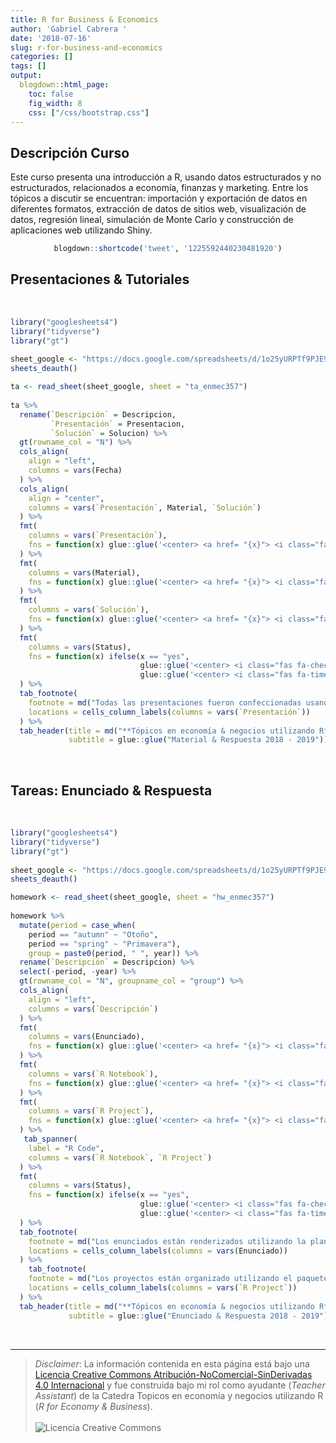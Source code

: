 ```yaml
---
title: R for Business & Economics 
author: 'Gabriel Cabrera '
date: '2018-07-16'
slug: r-for-business-and-economics
categories: []
tags: []
output:
  blogdown::html_page:
    toc: false
    fig_width: 8
    css: ["/css/bootstrap.css"]
---
```


## Descripción Curso
 
Este curso presenta una introducción a R, usando datos estructurados y no 
estructurados, relacionados a economía, finanzas y marketing. Entre los tópicos 
a discutir se encuentran: importación y exportación de datos en diferentes 
formatos, extracción de datos de sitios web, visualización de datos, 
regresión lineal, simulación de Monte Carlo y construcción de aplicaciones web 
utilizando Shiny.

<center>

```r
blogdown::shortcode('tweet', '1225592440230481920')
```

</center>

## Presentaciones & Tutoriales

<!-- Todas las presentaciones fueron confeccionadas usando la librería `Xaringan`  de  -->
<!-- Yihui Xie con el tema Dharma-Xaringan, creado por mí `r emo::ji("v")` (ver post). -->

</br>

```r
library("googlesheets4")
library("tidyverse")
library("gt")
 
sheet_google <- "https://docs.google.com/spreadsheets/d/1o25yURPTf9PJE9DDAPPS9FQRtsu2dGM6CYk-4dOOSas/edit#gid=0"
sheets_deauth()

ta <- read_sheet(sheet_google, sheet = "ta_enmec357") 
 
ta %>%
  rename(`Descripción` = Descripcion,
         `Presentación` = Presentacion,
         `Solución` = Solucion) %>% 
  gt(rowname_col = "N") %>%
  cols_align(
    align = "left",
    columns = vars(Fecha)
  ) %>% 
  cols_align(
    align = "center",
    columns = vars(`Presentación`, Material, `Solución`)
  ) %>% 
  fmt(
    columns = vars(`Presentación`),
    fns = function(x) glue::glue('<center> <a href= "{x}"> <i class="fas fa-file-pdf" style="color:red" ></i> </a> </center>') 
  ) %>%
  fmt(
    columns = vars(Material),
    fns = function(x) glue::glue('<center> <a href= "{x}"> <i class="fas fa-file-archive" style="color:gold" ></i> </a> </center>') 
  ) %>%
  fmt(
    columns = vars(`Solución`),
    fns = function(x) glue::glue('<center> <a href= "{x}"> <i class="fab fa-r-project" style="color:blue" ></i> </a> </center>') 
  ) %>%
  fmt(
    columns = vars(Status),
    fns = function(x) ifelse(x == "yes",
                             glue::glue('<center> <i class="fas fa-check" style="color:green" ></i> </center>'),
                             glue::glue('<center> <i class="fas fa-times" style="color:red" ></i> </center>'))  
  ) %>%  
  tab_footnote(
    footnote = md("Todas las presentaciones fueron confeccionadas usando el paquete `Xaringan` de Yihui Xie"),
    locations = cells_column_labels(columns = vars(`Presentación`))
  ) %>% 
  tab_header(title = md("**Tópicos en economía & negocios utilizando R**"),
             subtitle = glue::glue("Material & Respuesta 2018 - 2019")) 
```

</br>

<!-- 1. Tidyverse: *I want to believe* -->

<!--     <p> -->
<!--     <img src="/hex/tidyverse.png" alt="Smiley face" style="float: right;  -->
<!--     width:210px; height:240px; margin-bottom: 0px 0px; -->
<!--     margin-left: 20px ; border: solid black 0px; padding: 2px"> -->

<!--     * Core tidyverse -->
<!--         - ggplot2 -->
<!--         - dplyr/tidyr -->
<!--         - readr/tibble -->
<!--         - purr/forcats -->

<!--     <div class="btn-group"> -->

<!--     <br> -->
<!--     <div button class="button" onclick="myFunction()">  -->
<!--     [Radix Post](/xaringan/xaringan_rmarkdown.html) -->
<!--     </button> -->
<!--     </div> -->
<!--     <br> -->

<!--     </div> -->
<!--     </p> -->

<!-- 2. R Markdown: un enfoque a la Investigación Reproducible -->

<!--     <p> -->
<!--     <img src="/hex/rmarkdown.png" alt="Smiley face" style="float: right;  -->
<!--     width:210px; height:240px; margin-bottom: 0px 0px; -->
<!--     margin-left: 20px ; border: solid black 0px; padding: 2px"> -->

<!--     * Shorcut, YAML, Inline Formating -->
<!--     * Block level Element & Blockquotes -->
<!--     * R code chunks & inline R code -->
<!--     * Características de un Documento PDF -->

<!--     <div class="btn-group"> -->

<!--     <br> -->
<!--     <div button class="button" onclick="myFunction()">  -->
<!--     [Presentación](/xaringan/xaringan_rmarkdown.html) -->
<!--     </button> -->
<!--     </div> -->

<!--     <div button class="button" onclick="myFunction()">  -->
<!--      Script -->
<!--     </button> -->
<!--     </div> -->

<!--     <div button class="button" onclick="myFunction()">  -->
<!--     [*Source Code*](https://github.com/GaboCg/rmarkdown_introduction) -->
<!--     </button> -->
<!--     </div> -->
<!--     <br> -->

<!--     </div> -->
<!--     </p> -->

<!-- 3. tidyquant: llevando el análisis financiero al *tidyverse* -->

<!--     <p> -->
<!--     <img src="/hex/tidyquant.png" alt="Smiley face" style="float: right;  -->
<!--     width:210px; height:240px; margin-bottom: 0px 0px; -->
<!--     margin-left: 20px ; border: solid black 0px; padding: 2px"> -->

<!--     * Introducción a tidyquant -->
<!--     * Descargando Multiples Datos -->
<!--     * Retornos y retornos acumulados -->
<!--     * Análisis Técnico  -->
<!--     * Librería plotly en finanzas -->

<!--     <div class="btn-group"> -->

<!--     <br> -->
<!--     <div button class="button" onclick="myFunction()">  -->
<!--     [Presentación](/pdf/introduction_to_tidyquant.pdf) -->
<!--     </button> -->
<!--     </div> -->

<!--     <div button class="button" onclick="myFunction()">  -->
<!--      Script -->
<!--     </button> -->
<!--     </div> -->

<!--     <div button class="button" onclick="myFunction()">  -->
<!--     [*Source Code*](https://github.com/GaboCg/introduction_to_tidyquant) -->
<!--     </button> -->
<!--     </div> -->
<!--     <br> -->

<!--     </div> -->
<!--      </p> -->


<!-- 4. gganimate: la historia en movimiento -->

<!--     <p> -->
<!--     <img src="/hex/gganimate.png" alt="Smiley face" style="float: right;  -->
<!--     width:210px; height:240px; margin-bottom: 0px 0px; -->
<!--     margin-left: 20px ; border: solid black 0px; padding: 2px"> -->

<!--     * Introducción a tidyquant -->
<!--     * Descargando Multiples Datos -->
<!--     * Retornos y retornos acumulados -->
<!--     * Análisis Técnico  -->
<!--     * Librería plotly en finanzas -->

<!--     <div class="btn-group"> -->

<!--     <br> -->
<!--     <div button class="button" onclick="myFunction()">  -->
<!--     Presentación -->
<!--     </button> -->
<!--     </div> -->

<!--     <div button class="button" onclick="myFunction()">  -->
<!--      Script -->
<!--     </button> -->
<!--     </div> -->

<!--     <div button class="button" onclick="myFunction()">  -->
<!--     *Source Code* -->
<!--     </button> -->
<!--     </div> -->
<!--     <br> -->

<!--     </div> -->
<!--     </p> -->

<!-- 5. Text mining con R: un enfoque *tidy*  -->

<!--     <p> -->
<!--     <img src="/hex/tidytext.png" alt="Smiley face" style="float: right;  -->
<!--     width:210px; height:240px; margin-bottom: 0px 0px; -->
<!--     margin-left: 20px ; border: solid black 0px; padding: 2px"> -->

<!--     * Introducción a tidyquant -->
<!--     * Descargando Multiples Datos -->
<!--     * Retornos y retornos acumulados -->
<!--     * Análisis Técnico  -->
<!--     * Librería plotly en finanzas -->

<!--     <div class="btn-group"> -->

<!--     <br> -->
<!--     <div button class="button" onclick="myFunction()">  -->
<!--     Presentación -->
<!--     </button> -->
<!--     </div> -->

<!--     <div button class="button" onclick="myFunction()">  -->
<!--      Script -->
<!--     </button> -->
<!--     </div> -->

<!--     <div button class="button" onclick="myFunction()">  -->
<!--     *Source Code* -->
<!--     </button> -->
<!--     </div> -->
<!--     <br> -->

<!--     </div> -->
<!--     </p> -->

<!-- 6. Rtweet: ¿Cuantos caracteres son suficientes?  -->

<!--     <p> -->
<!--     <img src="/hex/rtweet.png" alt="Smiley face" style="float: right;  -->
<!--     width:220px; height:260px; margin-bottom: 0px 0px; -->
<!--     margin-left: 20px ; border: solid black 0px; padding: 2px"> -->

<!--     * Introducción a tidyquant -->
<!--     * Descargando Multiples Datos -->
<!--     * Retornos y retornos acumulados -->
<!--     * Análisis Técnico  -->
<!--     * Librería plotly en finanzas -->

<!--     <div class="btn-group"> -->

<!--     <br> -->
<!--     <div button class="button" onclick="myFunction()">  -->
<!--     Presentación -->
<!--     </button> -->
<!--     </div> -->

<!--     <div button class="button" onclick="myFunction()">  -->
<!--      Script -->
<!--     </button> -->
<!--     </div> -->

<!--     <div button class="button" onclick="myFunction()">  -->
<!--     *Source Code* -->
<!--     </button> -->
<!--     </div> -->
<!--     <br> -->

<!--     </div> -->
<!--     </p> -->

<!-- 7. Broom -->

<!--     <p> -->
<!--     <img src="/hex/broom.png" alt="Smiley face" style="float: right;  -->
<!--     width:210px; height:240px; margin-bottom: 0px 0px; -->
<!--     margin-left: 20px ; border: solid black 0px; padding: 2px"> -->

<!--     * Introducción a tidyquant -->
<!--     * Descargando Multiples Datos -->
<!--     * Retornos y retornos acumulados -->
<!--     * Análisis Técnico  -->
<!--     * Librería plotly en finanzas -->

<!--     <div class="btn-group"> -->

<!--     <br> -->
<!--     <div button class="button" onclick="myFunction()">  -->
<!--     Presentación -->
<!--     </button> -->
<!--     </div> -->

<!--     <div button class="button" onclick="myFunction()">  -->
<!--      Script -->
<!--     </button> -->
<!--     </div> -->

<!--     <div button class="button" onclick="myFunction()">  -->
<!--     *Source Code* -->
<!--     </button> -->
<!--     </div> -->
<!--     <br> -->

<!--     </div> -->
<!--     </p> -->


<!-- 8. Rccp: C++ & R para todos -->

<!--     <p> -->
<!--     <img src="/hex/C++.png" alt="Smiley face" style="float: right;  -->
<!--     width:210px; height:240px; margin-bottom: 0px 0px; -->
<!--     margin-left: 20px ; border: solid black 0px; padding: 2px"> -->

<!--     * Introducción a tidyquant -->
<!--     * Descargando Multiples Datos -->
<!--     * Retornos y retornos acumulados -->
<!--     * Análisis Técnico  -->
<!--     * Librería plotly en finanzas -->

<!--     <div class="btn-group"> -->

<!--     <br> -->
<!--     <div button class="button" onclick="myFunction()">  -->
<!--     Presentación -->
<!--     </button> -->
<!--     </div> -->

<!--     <div button class="button" onclick="myFunction()">  -->
<!--      Script -->
<!--     </button> -->
<!--     </div> -->

<!--     <div button class="button" onclick="myFunction()">  -->
<!--     *Source Code* -->
<!--     </button> -->
<!--     </div> -->
<!--     <br> -->

<!--     </div> -->
<!--     </p> -->

<!-- 9. High-Performance Computing: *Unleashed the beast*  -->

<!--     <p> -->
<!--     <img src="/hex/devtools.png" alt="Smiley face" style="float: right;  -->
<!--     width:210px; height:240px; margin-bottom: 0px 0px; -->
<!--     margin-left: 20px ; border: solid black 0px; padding: 2px"> -->

<!--     * Introducción a tidyquant -->
<!--     * Descargando Multiples Datos -->
<!--     * Retornos y retornos acumulados -->
<!--     * Análisis Técnico  -->
<!--     * Librería plotly en finanzas -->

<!--     <div class="btn-group"> -->

<!--     <br> -->
<!--     <div button class="button" onclick="myFunction()">  -->
<!--     Presentación -->
<!--     </button> -->
<!--     </div> -->

<!--     <div button class="button" onclick="myFunction()">  -->
<!--      Script -->
<!--     </button> -->
<!--     </div> -->

<!--     <div button class="button" onclick="myFunction()">  -->
<!--     *Source Code* -->
<!--     </button> -->
<!--     </div> -->
<!--     <br> -->

<!--     </div> -->
<!--     </p> -->

<!-- 10. Shiny: Construyendo aplicaciones web con R -->

<!--      <p> -->
<!--      <img src="/hex/shiny.png" alt="Smiley face" style="float: right;  -->
<!--      width:210px; height:240px; margin-bottom: 0px 0px; -->
<!--      margin-left: 20px ; border: solid black 0px; padding: 2px"> -->

<!--      * Introducción a tidyquant -->
<!--      * Descargando Multiples Datos -->
<!--      * Retornos y retornos acumulados -->
<!--      * Análisis Técnico  -->
<!--      * Librería plotly en finanzas -->

<!--      <div class="btn-group"> -->

<!--      <br> -->
<!--      <div button class="button" onclick="myFunction()">  -->
<!--      Presentación -->
<!--      </button> -->
<!--      </div> -->

<!--      <div button class="button" onclick="myFunction()">  -->
<!--       Script -->
<!--      </button> -->
<!--      </div> -->

<!--      <div button class="button" onclick="myFunction()">  -->
<!--      *Source Code* -->
<!--      </button> -->
<!--      </div> -->
<!--      <br> -->

<!--      </div> -->
<!--      </p> -->

<!-- 11. RStudio Cloud: A donde vas R va contigo  -->

<!--      <p> -->
<!--      <img src="/hex/rstudio.png" alt="Smiley face" style="float: right;  -->
<!--      width:210px; height:210px; margin-bottom: 0px 0px; -->
<!--      margin-left: 20px ; border: solid black 0px; padding: 2px"> -->

<!--      * Introducción a tidyquant -->
<!--      * Descargando Multiples Datos -->
<!--      * Retornos y retornos acumulados -->
<!--      * Análisis Técnico  -->
<!--      * Librería plotly en finanzas -->

<!--      <div class="btn-group"> -->

<!--      <br> -->
<!--      <div button class="button" onclick="myFunction()">  -->
<!--      Presentación -->
<!--      </button> -->
<!--      </div> -->

<!--      <div button class="button" onclick="myFunction()">  -->
<!--       Script -->
<!--      </button> -->
<!--      </div> -->

<!--      <div button class="button" onclick="myFunction()">  -->
<!--      *Source Code* -->
<!--      </button> -->
<!--      </div> -->
<!--      <br> -->

<!--      </div> -->
<!--      </p> -->

<!-- 12. Github: donde las ideas se comparten  -->

<!--      <p> -->
<!--      <img src="/hex/github.svg" alt="Smiley face" style="float: right;  -->
<!--      width:210px; height:240px; margin-bottom: 0px 0px; -->
<!--      margin-left: 20px ; border: solid black 0px; padding: 2px"> -->

<!--      * Introducción a tidyquant -->
<!--      * Descargando Multiples Datos -->
<!--      * Retornos y retornos acumulados -->
<!--      * Análisis Técnico  -->
<!--      * Librería plotly en finanzas -->

<!--      <div class="btn-group"> -->

<!--      <br> -->
<!--      <div button class="button" onclick="myFunction()">  -->
<!--      Presentación -->
<!--      </button> -->
<!--      </div> -->

<!--      <div button class="button" onclick="myFunction()">  -->
<!--       Script -->
<!--      </button> -->
<!--      </div> -->

<!--      <div button class="button" onclick="myFunction()">  -->
<!--      *Source Code* -->
<!--      </button> -->
<!--      </div> -->
<!--      <br> -->

<!--      </div> -->
<!--      </p> -->

## Tareas: Enunciado & Respuesta 

</br>

```r
library("googlesheets4")
library("tidyverse")
library("gt")
 
sheet_google <- "https://docs.google.com/spreadsheets/d/1o25yURPTf9PJE9DDAPPS9FQRtsu2dGM6CYk-4dOOSas/edit#gid=0"
sheets_deauth()

homework <- read_sheet(sheet_google, sheet = "hw_enmec357") 
 
homework %>%
  mutate(period = case_when(
    period == "autumn" ~ "Otoño",
    period == "spring" ~ "Primavera"),
    group = paste0(period, " ", year)) %>%
  rename(`Descripción` = Descripcion) %>% 
  select(-period, -year) %>%
  gt(rowname_col = "N", groupname_col = "group") %>%
  cols_align(
    align = "left", 
    columns = vars(`Descripción`)
  ) %>% 
  fmt(
    columns = vars(Enunciado),
    fns = function(x) glue::glue('<center> <a href= "{x}"> <i class="fas fa-file-pdf" style="color:red" ></i> </a> </center>') 
  ) %>%
  fmt(
    columns = vars(`R Notebook`),
    fns = function(x) glue::glue('<center> <a href= "{x}"> <i class="fas fa-file-code" style="color:orange" ></i> </a> </center>') 
  ) %>%
  fmt(
    columns = vars(`R Project`),
    fns = function(x) glue::glue('<center> <a href= "{x}"> <i class="fab fa-r-project" style="color:blue" ></i> </a> </center>') 
  ) %>%
   tab_spanner( 
    label = "R Code",
    columns = vars(`R Notebook`, `R Project`) 
  ) %>%
  fmt(
    columns = vars(Status),
    fns = function(x) ifelse(x == "yes",
                             glue::glue('<center> <i class="fas fa-check" style="color:green" ></i> </center>'),
                             glue::glue('<center> <i class="fas fa-times" style="color:red" ></i> </center>'))  
  ) %>% 
  tab_footnote(
    footnote = md("Los enunciados están renderizados utilizando la plantilla `genin` del paquete personal `hokage`."),
    locations = cells_column_labels(columns = vars(Enunciado))
  ) %>% 
    tab_footnote(
    footnote = md("Los proyectos están organizado utilizando el paquete personal `organizer`."),
    locations = cells_column_labels(columns = vars(`R Project`))
  ) %>% 
  tab_header(title = md("**Tópicos en economía & negocios utilizando R**"),
             subtitle = glue::glue("Enunciado & Respuesta 2018 - 2019")) 
```

</br>

<!-- <details><summary> Otoño 2018 </summary> -->
<!-- <p> -->

<!-- 1. Tarea 1 `r emo::ji("movie_camera")` -->

<!--     <p> -->
<!--     <img src="/images/images_hw1.png" alt="Smiley face" style="float: right;  -->
<!--     width:380px; height:280px; margin-bottom: 0px 10px; -->
<!--     margin-left: 120px ; border: solid black 1px; padding: 2px"> -->

<!--     El objetivo de la Tarea 1 es introducir el uso de la librería `dplyr` y  -->
<!--     `magrittr` con su operador %>%, ambos coexisten en el `tidyverse`. La base  -->
<!--     de datos usada proviene de IMdB. -->

<!--     <div class="btn-group"> -->

<!--     <br> -->
<!--     <div button class="button" onclick="myFunction()">  -->
<!--     [Enunciado](/pdf/Enunciado_Tarea1_R_Primavera_2018.pdf) -->
<!--     </button> -->
<!--     </div> -->


<!--     <div button class="button" onclick="myFunction()">  -->
<!--     [R Markdown](/html/homeworks/HW1/HWS1.html) -->
<!--     </button> -->
<!--     </div> -->

<!--     </div> -->

<!--     </p> -->

<!--     <br> -->
<!--     <br> -->
<!--     <br> -->

<!-- 2. Tarea 2 `r emo::ji("chart_with_upwards_trend")` -->

<!--     <p> -->
<!--     <img src="/images/images_hw2.png" alt="Smiley face" style="float: right; width:380px; height:280px; margin-bottom: 0px 10px; -->
<!--     margin-left: 120px ; border: solid black 1px; padding: 2px"> -->

<!--     El objetivo de la Tarea 2 es relacionar el uso  de R con las finanzas.  -->
<!--     Utilizando la librería `tidyquant`, calculamos bandas de *bollinger* y  -->
<!--     *barcharts*. Finalmente se usa la librería `WDI` para descargar datos  -->
<!--     externos a R como el *World Development Indicator*.   -->

<!--     <div class="btn-group"> -->

<!--     <br> -->
<!--     <div button class="button" onclick="myFunction()">  -->
<!--     [Enunciado](/pdf/Enunciado_Tarea2_R_Primavera_2018.pdf) -->
<!--     </button> -->
<!--     </div> -->

<!--     <div button class="button" onclick="myFunction()">  -->
<!--     [R Markdown](/html/homeworks/HW2/HWS2.html) -->
<!--     </button> -->
<!--     </div> -->

<!--     </div> -->

<!--     </p> -->

<!--     <br> -->
<!--     <br> -->
<!--     <br> -->

<!-- 3. Tarea 3 `r emo::ji("globe_with_meridians")` -->

<!--     <p> -->
<!--     <img src="/images/images_hw3.png" alt="Smiley face" style="float: right; width:380px; height:280px; margin-bottom: 0px 10px; -->
<!--     margin-left: 120px ; border: solid black 1px; padding: 2px"> -->

<!--     Mediante el uso de mapas presentar y visualizar datos mundiales. A nivel  -->
<!--     nacional se entrega la libertad de seleccionar datos de la regiòn  -->
<!--     metropolitana y mapear a nivel de comuna (Santiago).  -->
<!--     Librerìas usadas: `leaflet`, `tmap` y `plotly`, no obstante la pauta esta  -->
<!--     contruida utilizando `gganimate`.  -->

<!--     <div class="btn-group"> -->

<!--     <br> -->
<!--     <div button class="button" onclick="myFunction()">  -->
<!--     [Enunciado](/pdf/Enunciado_Tarea3_R_Primavera_2018.pdf) -->
<!--     </button> -->
<!--     </div> -->

<!--     <div button class="button" onclick="myFunction()">  -->
<!--     [R Markdown](/html/homeworks/HW3/HWS3.html) -->
<!--     </button> -->
<!--     </div> -->

<!--     </div> -->

<!--     </p> -->

<!--     <br> -->
<!--     <br> -->
<!--     <br> -->

<!-- 4. Tarea 4 `r emo::ji("world_map")` -->

<!--     <p> -->
<!--     <img src="/images/images_hw4.png" alt="Smiley face" style="float: right; width:380px; height:280px; margin-bottom: 0px 10px; -->
<!--     margin-left: 120px ; border: solid black 1px; padding: 2px"> -->

<!--     Una imagen vale mas que mil palabras, la frase anterior resume el uso de  -->
<!--     *Dashboard* usando la librería `flexdashboard`. La base de datos usada  -->
<!--     proviene de IMdB. -->

<!--     <div class="btn-group">  -->

<!--     <br> -->
<!--     <div button class="button" onclick="myFunction()">  -->
<!--     [Enunciado](/pdf/Enunciado_Tarea3_R_Primavera_2018.pdf) -->
<!--     </button> -->
<!--     </div> -->

<!--     <div button class="button" onclick="myFunction()">  -->
<!--     [R Markdown](/html/homeworks/HW4/HWS4.html) -->
<!--     </button> -->
<!--     </div> -->

<!--     </div> -->

<!--     </p> -->

<!--     <br> -->
<!--     <br> -->
<!--     <br> -->

<!-- </p> -->
<!-- </details> -->

<!-- <details><summary> Primavera 2018 </summary> -->
<!-- <p> -->

<!-- 1. Tarea 1 `r emo::ji("movie_camera")` -->

<!--     <p> -->
<!--     <img src="/images/images_hw1.png" alt="Smiley face" style="float: right;  -->
<!--     width:380px; height:280px; margin-bottom: 0px 10px; -->
<!--     margin-left: 120px ; border: solid black 1px; padding: 2px"> -->

<!--     El objetivo de la Tarea 1 es introducir el uso de la librería `dplyr` y  -->
<!--     `magrittr` con su operador %>%, ambos coexisten en el `tidyverse`. La base  -->
<!--     de datos usada proviene de IMdB. -->

<!--     <div class="btn-group"> -->

<!--     <br> -->
<!--     <div button class="button" onclick="myFunction()">  -->
<!--     [Enunciado](/pdf/Enunciado_Tarea1_R_Primavera_2018.pdf) -->
<!--     </button> -->
<!--     </div> -->


<!--     <div button class="button" onclick="myFunction()">  -->
<!--     [R Markdown](/html/homeworks/HW1/HWS1.html) -->
<!--     </button> -->
<!--     </div> -->

<!--     </div> -->

<!--     </p> -->

<!--     <br> -->
<!--     <br> -->
<!--     <br> -->

<!-- 2. Tarea 2 `r emo::ji("chart_with_upwards_trend")` -->

<!--     <p> -->
<!--     <img src="/images/images_hw2.png" alt="Smiley face" style="float: right; width:380px; height:280px; margin-bottom: 0px 10px; -->
<!--     margin-left: 120px ; border: solid black 1px; padding: 2px"> -->

<!--     El objetivo de la Tarea 2 es relacionar el uso  de R con las finanzas.  -->
<!--     Utilizando la librería `tidyquant`, calculamos bandas de *bollinger* y  -->
<!--     *barcharts*. Finalmente se usa la librería `WDI` para descargar datos  -->
<!--     externos a R como el *World Development Indicator*.   -->

<!--     <div class="btn-group"> -->

<!--     <br> -->
<!--     <div button class="button" onclick="myFunction()">  -->
<!--     [Enunciado](/pdf/Enunciado_Tarea2_R_Primavera_2018.pdf) -->
<!--     </button> -->
<!--     </div> -->

<!--     <div button class="button" onclick="myFunction()">  -->
<!--     [R Markdown](/html/homeworks/HW2/HWS2.html) -->
<!--     </button> -->
<!--     </div> -->

<!--     </div> -->

<!--     </p> -->

<!--     <br> -->
<!--     <br> -->
<!--     <br> -->

<!-- 3. Tarea 3 `r emo::ji("globe_with_meridians")` -->

<!--     <p> -->
<!--     <img src="/images/images_hw3.png" alt="Smiley face" style="float: right; width:380px; height:280px; margin-bottom: 0px 10px; -->
<!--     margin-left: 120px ; border: solid black 1px; padding: 2px"> -->

<!--     Mediante el uso de mapas presentar y visualizar datos mundiales. A nivel  -->
<!--     nacional se entrega la libertad de seleccionar datos de la regiòn  -->
<!--     metropolitana y mapear a nivel de comuna (Santiago).  -->
<!--     Librerìas usadas: `leaflet`, `tmap` y `plotly`, no obstante la pauta esta  -->
<!--     contruida utilizando `gganimate`.  -->

<!--     <div class="btn-group"> -->

<!--     <br> -->
<!--     <div button class="button" onclick="myFunction()">  -->
<!--     [Enunciado](/pdf/Enunciado_Tarea3_R_Primavera_2018.pdf) -->
<!--     </button> -->
<!--     </div> -->

<!--     <div button class="button" onclick="myFunction()">  -->
<!--     [R Markdown](/html/homeworks/HW3/HWS3.html) -->
<!--     </button> -->
<!--     </div> -->

<!--     </div> -->

<!--     </p> -->

<!--     <br> -->
<!--     <br> -->
<!--     <br> -->

<!-- 4. Tarea 4 `r emo::ji("world_map")` -->

<!--     <p> -->
<!--     <img src="/images/images_hw4.png" alt="Smiley face" style="float: right; width:380px; height:280px; margin-bottom: 0px 10px; -->
<!--     margin-left: 120px ; border: solid black 1px; padding: 2px"> -->

<!--     Una imagen vale mas que mil palabras, la frase anterior resume el uso de  -->
<!--     *Dashboard* usando la librería `flexdashboard`. La base de datos usada  -->
<!--     proviene de IMdB. -->

<!--     <div class="btn-group">  -->

<!--     <br> -->
<!--     <div button class="button" onclick="myFunction()">  -->
<!--     [Enunciado](/pdf/Enunciado_Tarea3_R_Primavera_2018.pdf) -->
<!--     </button> -->
<!--     </div> -->

<!--     <div button class="button" onclick="myFunction()">  -->
<!--     [R Markdown](/html/homeworks/HW4/HWS4.html) -->
<!--     </button> -->
<!--     </div> -->

<!--     </div> -->

<!--     </p> -->

<!--     <br> -->
<!--     <br> -->
<!--     <br> -->

<!-- 5. Tarea 5 `r fontawesome::fa("github")` -->

<!--     <p> -->
<!--     <img src="/images/images_hw5.png" alt="Smiley face" style="float: right; width:380px; height:280px; margin-bottom: 0px 10px; -->
<!--     margin-left: 20px ; border: solid black 1px; padding: 2px"> -->
<!--     Próximamente... -->

<!--     <div class="btn-group"> -->

<!--     <br> -->
<!--     <div button class="button" onclick="myFunction()">  -->
<!--     [Enunciado](/pdf/Enunciado_Tarea3_R_Primavera_2018.pdf) -->
<!--     </button> -->
<!--     </div> -->

<!--     <div button class="button" onclick="myFunction()">  -->
<!--     [R Markdown](/html/homeworks/HW1/HWS1.html) -->
<!--     </button> -->
<!--     </div> -->

<!--     </div> -->

<!--     </p> -->

<!--     <br> -->
<!--     <br> -->
<!--     <br> -->

<!-- </p> -->
<!-- </details> -->


<!-- <details><summary> Otoño 2019 </summary> -->
<!-- <p> -->


<!-- </p> -->
<!-- </details> -->

<!-- <br> -->

<!-- # Radix Website -->

<!-- Para un mayor detalle del curso recomiendo visitar el website creado utilizando la librería [Radix](https://r-mec357.netlify.com/). -->

<!-- - `r fontawesome::fa("desktop", fill = "forestgreen")` [Radix Website](https://r-mec357.netlify.com/)   -->


<!-- <br> -->
<!-- <br> -->

---

> *Disclaimer*: La información contenida en esta página está bajo una <a rel="license" href="http://creativecommons.org/licenses/by-nc-nd/4.0/">Licencia Creative Commons Atribución-NoComercial-SinDerivadas 4.0 Internacional</a> <a rel="license" href="http://creativecommons.org/licenses/by-nc-nd/4.0/"></a> y fue construida bajo mi rol como ayudante (*Teacher Assistant*) de la Catedra Topicos en economía y negocios utilizando R (*R for Economy & Business*).   
<br>
<img alt="Licencia Creative Commons" style="border-width:0" src="https://i.creativecommons.org/l/by-nc-nd/4.0/88x31.png"/> 
